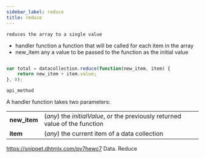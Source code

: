 ```yaml
---
sidebar_label: reduce
title: reduce
---
```



          


<Short>

	reduces the array to a single value


</Short>




- handler			function		a function that will be called for each item in the array
- new_item          any             a value to be passed to the function as the initial value


~~~js

var total = datacollection.reduce(function(new_item, item) {
    return new_item + item.value;
}, 0);


~~~
	api_method

<Descr>


A handler function takes two parameters:

<table class="webixdoc_links">
	<tbody>
        <tr>
			<td class="webixdoc_links0"><b>new_item</b></td>
			<td>(<i>any</i>) the <i>initialValue</i>, or the previously returned value of the function</td>
		</tr>
        <tr>
			<td class="webixdoc_links0"><b>item</b></td>
			<td>(<i>any</i>) the current item of a data collection</td>
		</tr>
    </tbody>
</table>


</Descr>


 https://snippet.dhtmlx.com/pv7hewc7	Data. Reduce